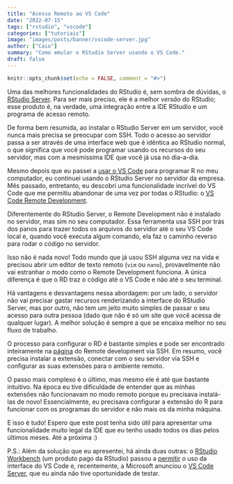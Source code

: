 ```yaml
---
title: "Acesso Remoto ao VS Code"
date: "2022-07-15"
tags: ["rstudio", "vscode"]
categories: ["tutoriais"]
image: "images/posts/banner/vscode-server.jpg"
author: ["Caio"]
summary: "Como emular o RStudio Server usando o VS Code."
draft: false
---
```


```r
knitr::opts_chunk$set(echo = FALSE, comment = "#>")
```

Uma das melhores funcionalidades do RStudio é, sem sombra de dúvidas, o
[RStudio Server](https://www.rstudio.com/products/rstudio/download-server/).
Para ser mais preciso, ele é a melhor _versão_ do RStudio; esse produto é, na
verdade, uma integração entre a IDE RStudio e um programa de acesso remoto.

De forma bem resumida, ao instalar o RStudio Server em um servidor, você nunca
mais precisa se preocupar com SSH. Todo o acesso ao servidor passa a ser através
de uma interface web que é idêntica ao RStudio normal, o que significa que você
pode programar usando os recursos do seu servidor, mas com a mesmíssima IDE que
você já usa no dia-a-dia.

Mesmo depois que eu passei a
[usar o VS Code](https://blog.curso-r.com/posts/2021-11-06-r-no-vscode/) para
programar R no meu computador, eu continuei usando o RStudio Server no servidor
da empresa. Mês passado, entretanto, eu descobri uma funcionalidade incrível do
VS Code que me permitiu abandonar de uma vez por todas o RStudio: o
[VS Code Remote Development](https://code.visualstudio.com/docs/remote/remote-overview).

Diferentemente do RStudio Server, o Remote Development não é instalado no
servidor, mas sim no seu computador. Essa ferramenta usa SSH por trás dos panos
para trazer todos os arquivos do servidor até o seu VS Code local e, quando você
executa algum comando, ela faz o caminho reverso para rodar o código no
servidor.

Isso não é nada novo! Todo mundo que já usou SSH alguma vez na vida e precisou
abrir um editor de texto remoto (`vim` ou `nano`), provavelmente não vai
estranhar o modo como o Remote Development funciona. A única diferença é que o
RD traz o código até o VS Code e não até o seu terminal.

Há vantagens e desvantagens nessa abordagem: por um lado, o servidor não vai
precisar gastar recursos renderizando a interface do RStudio Server, mas por
outro, não tem um jeito muito simples de passar o seu acesso para outra pessoa
(dado que não é só um site que você acessa de qualquer lugar). A melhor solução
é sempre a que se encaixa melhor no seu fluxo de trabalho.

O processo para configurar o RD é bastante simples e pode ser encontrado
inteiramente na [página](https://code.visualstudio.com/docs/remote/ssh-tutorial)
do Remote development via SSH. Em resumo, você precisa instalar a extensão,
conectar com o seu servidor via SSH e configurar as suas extensões para o
ambiente remoto.

O passo mais complexo é o último, mas mesmo ele é até que bastante intuitivo. Na
época eu tive dificuldade de entender que as minhas extensões não funcionavam no
modo remoto porque eu precisava instalá-las de novo! Essencialmente, eu
precisava configurar a extensão do R para funcionar com os programas do servidor
e não mais os da minha máquina.

E isso é tudo! Espero que este post tenha sido útil para apresentar uma
funcionalidade muito legal da IDE que eu tenho usado todos os dias pelos últimos
meses. Até a próxima :)

P.S.: Além da solução que eu apresentei, há ainda duas outras: o
[RStudio Workbench](https://www.rstudio.com/products/workbench/) (um produto
pago da RStudio) passou a
[permitir](https://support.rstudio.com/hc/en-us/articles/1500011478222-Using-VS-Code-Sessions-with-RStudio-Workbench)
o uso da interface do VS Code e, recentemente, a Microsoft anunciou o
[VS Code Server](https://code.visualstudio.com/blogs/2022/07/07/vscode-server),
que eu ainda não tive oportunidade de testar.
